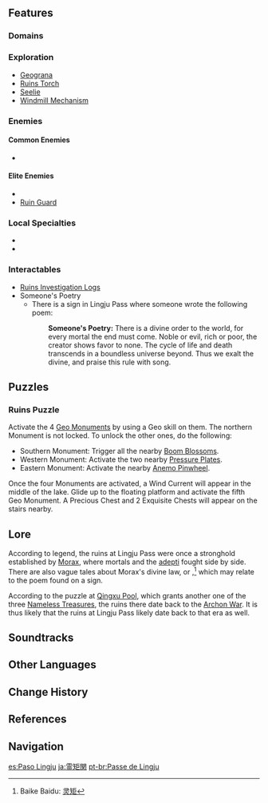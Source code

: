 {{Location Infobox
|image        = Lingju Pass.jpeg
|type         = Subarea
|region       = Liyue
|area         = Lisha
}}
{{Location Intro|{{Lang|'''Lingju Pass'''|zh=灵矩关|zh_rm=Língjǔ-guān}}|description=<p>The area is mostly made of ruins with many puzzles to solve.</p>}}

==Features==
===Domains===
{{Domains by Category Gallery}}

===Exploration===
* [[Geograna]]
* [[Ruins Torch]]
* [[Seelie]]
* [[Windmill Mechanism]]

===Enemies===
====Common Enemies====
*{{Enemy List|Hilichurl;Hilichurl Berserker;Electro Hilichurl Shooter;Fatui Pyroslinger Bracer;Fatui Hydrogunner Legionnaire;Fatui Electrohammer Vanguard|x=0}}

====Elite Enemies====
*{{Enemy List|Blazing Axe Mitachurl;Cryo Abyss Mage;Hydro Abyss Mage;Pyro Abyss Mage|x=0}}
*[[Ruin Guard]]

===Local Specialties===
*{{Item|Cor Lapis}}
*{{Item|Violetgrass}}

===Interactables===
*[[Ruins Investigation Logs]]
*Someone's Poetry
**There is a sign in Lingju Pass where someone wrote the following poem:
{{Dialogue start}}
::'''Someone's Poetry:''' There is a divine order to the world, for every mortal the end must come. Noble or evil, rich or poor, the creator shows favor to none. The cycle of life and death transcends in a boundless universe beyond. Thus we exalt the divine, and praise this rule with song.
{{Dialogue end}}

==Puzzles==
===Ruins Puzzle===
Activate the 4 [[Geo Monument]]s by using a Geo skill on them. The northern Monument is not locked. To unlock the other ones, do the following:
* Southern Monument: Trigger all the nearby [[Boom Blossom]]s.
* Western Monument: Activate the two nearby [[Pressure Plate]]s.
* Eastern Monument: Activate the nearby [[Anemo Pinwheel]].

Once the four Monuments are activated, a Wind Current will appear in the middle of the lake. Glide up to the floating platform and activate the fifth Geo Monument. A Precious Chest and 2 Exquisite Chests will appear on the stairs nearby.

==Lore==
According to legend, the ruins at Lingju Pass were once a stronghold established by [[Morax]], where mortals and the [[adepti]] fought side by side. There are also vague tales about Morax's divine law, or {{Lang|"lingju"|zh=灵矩}},<ref name="Baike">Baike Baidu: [https://baike.baidu.com/item/%E7%81%B5%E7%9F%A9/10148243 灵矩]</ref> which may relate to the poem found on a sign.

According to the puzzle at [[Qingxu Pool]], which grants another one of the three [[Nameless Treasure]]s, the ruins there date back to the [[Archon War]]. It is thus likely that the ruins at Lingju Pass likely date back to that era as well.

==Soundtracks==
{{Soundtracks by Category Table|Lingju Pass Soundtracks|header=Lingju Pass}}

==Other Languages==
{{Other Languages
|en      = Lingju Pass
|zhs     = 灵矩关
|zhs_rm  = Língjǔ-guān
|zht     = 靈矩關
|zht_rm  = Língjǔ-guān
|zh_tl   = Divine Law {{w|Mountain pass|Pass}}<ref name="Baike" />
|ja      = {{Rubi|霊|れい|矩|く|関|かん}}
|ja_rm   = Reiku-kan<ref>[[Map]], Label: Lingju Pass (Japanese)</ref>
|ja_tl   = Divine Law Pass{{Sino|ja}}
|ko      = {{tt|성법|聖法}} {{tt|관문|關門}}
|ko_rm   = Seongbeop Gwanmun
|ko_tl   = Holy Law Gate
|es      = Paso Lingju
|es_tl   = Lingju Pass
|fr      = Passe de Lingju
|fr_tl   = Lingju Pass
|ru      = Перевал Линцзю
|ru_tl   = Lingju Pass
|th      = Lingju Pass
|vi      = {{tt|Thần Luật Quan|神律關}}
|vi_tl   = Divine Law Pass{{Sino|vi}}
|de      = Lingju-Pass
|de_tl   = Lingju Pass
|id      = Lingju Pass
|pt      = Passe de Lingju
|pt_tl   = Lingju Pass
}}

==Change History==
{{Change History|1.0}}

==References==
{{Reflist}}

==Navigation==
{{Area Navbox|Liyue}}

[[es:Paso Lingju]]
[[ja:霊矩関]]
[[pt-br:Passe de Lingju]]